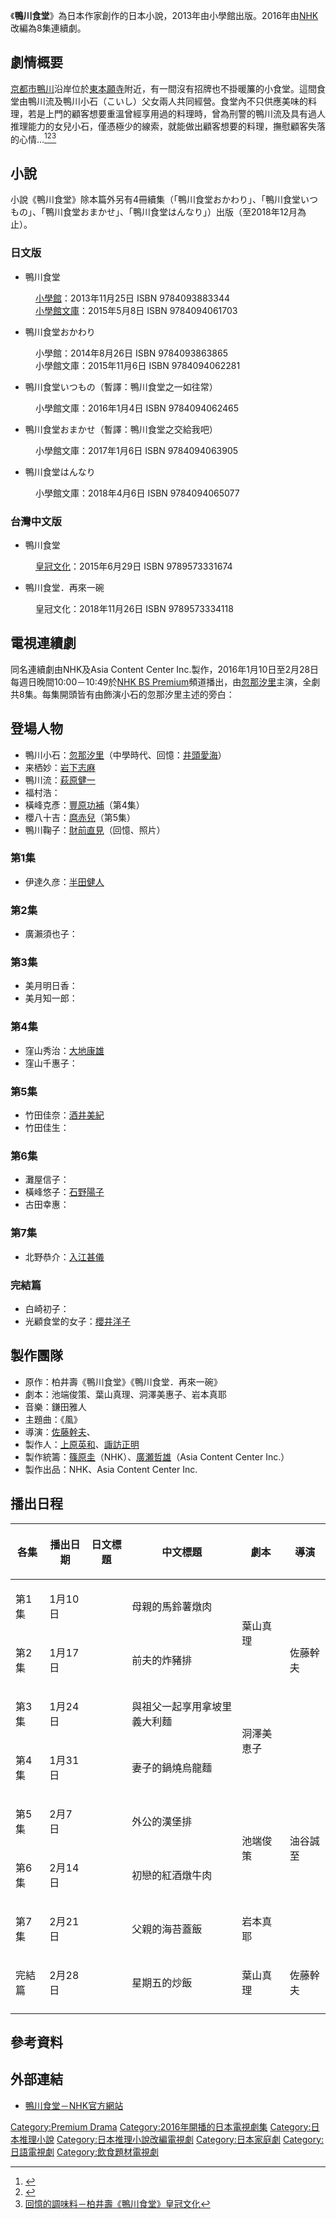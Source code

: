 {{primarysources|time=2016-02-22T22:09:28+00:00}}
{{refimprove|time=2016-02-22T22:09:28+00:00}}
{{Infobox Book 
| name                 = 鴨川食堂
| image                = 
| image_caption        = 
| author               = 柏井壽
| title_orig           = {{lang|ja|鴨川食堂}}
| translator           = {{flagicon|TWN}} 緋華璃
| illustrator          =
| cover_artist         = 
| country              = {{flagicon|JPN}} 日本
| language             = 日文
| series               = 
| subject              = 推理小說、料理
| genre                = 平裝書
| publisher            = {{flagicon|JPN}} 小學館<br />{{flagicon|TWN}} [[皇冠文化|皇冠文化]]
| release_date         = {{flagicon|JPN}} 2013年11月25日、2014年8月26日（續集）<br />{{flagicon|TWN}} 2015年6月29日 （台灣中文版）
| chinese_release_date = 
| media_type           = 紙本
| pages                = {{flagicon|JPN}} 208頁<br />{{flagicon|TWN}} 224頁
| size_weight          =
| format               =
| isbn                 = {{flagicon|JPN}} ISBN 9784093883344 <br />{{flagicon|JPN}} ISBN 9784094061703（續集）<br />{{flagicon|TWN}} ISBN 9789573331674（台灣中文版）
| oclc                 = 
| preceded_by          = 
| followed_by          = 
}}

《'''鴨川食堂'''》為日本作家{{link-ja|柏井壽|柏木圭一郎}}創作的日本小說，2013年由小學館出版。2016年由[[NHK|NHK]]改編為8集連續劇。

== 劇情概要 ==
[[京都市|京都市]][[鴨川|鴨川]]沿岸位於[[東本願寺|東本願寺]]附近，有一間沒有招牌也不掛暖簾的小食堂。這間食堂由鴨川流及鴨川小石（こいし）父女兩人共同經營。食堂內不只供應美味的料理，若是上門的顧客想要重溫曾經享用過的料理時，曾為刑警的鴨川流及具有過人推理能力的女兒小石，僅憑極少的線索，就能做出顧客想要的料理，撫慰顧客失落的心情…<ref>{{Cite web |url=http://www.shogakukan.co.jp/books/09388334 |title=小学館・鴨川食堂 |accessdate=2016-02-23 |archive-date=2016-05-11 |archive-url=https://web.archive.org/web/20160511155557/http://www.shogakukan.co.jp/books/09388334 |dead-url=no }}</ref><ref>{{Cite web |url=http://www.kingstone.com.tw/book/book_page.asp?kmcode=2018611275302 |title=鴨川食堂－金石堂網路書店 |accessdate=2016-02-22 |archive-date=2016-04-24 |archive-url=https://web.archive.org/web/20160424161527/http://www.kingstone.com.tw/book/book_page.asp?kmcode=2018611275302 |dead-url=no }}</ref><ref>[http://u750072.pixnet.net/blog/post/61104721-回憶的調味料－柏井壽《鴨川食堂》皇冠文化 回憶的調味料－柏井壽《鴨川食堂》皇冠文化]</ref>

== 小說 ==
小說《鴨川食堂》除本篇外另有4冊續集（「鴨川食堂おかわり」、「鴨川食堂いつもの」、「鴨川食堂おまかせ」、「鴨川食堂はんなり」）出版（至2018年12月為止）。

=== 日文版 ===
* 鴨川食堂
: [[小學館|小學館]]：2013年11月25日 ISBN 9784093883344
: [[小學館文庫|小學館文庫]]：2015年5月8日 ISBN 9784094061703
* 鴨川食堂おかわり
: 小學館：2014年8月26日 ISBN 9784093863865
: 小學館文庫：2015年11月6日 ISBN 9784094062281
* 鴨川食堂いつもの（暫譯：鴨川食堂之一如往常）
: 小學館文庫：2016年1月4日 ISBN 9784094062465
* 鴨川食堂おまかせ（暫譯：鴨川食堂之交給我吧）
: 小學館文庫：2017年1月6日 ISBN 9784094063905
* 鴨川食堂はんなり
: 小學館文庫：2018年4月6日 ISBN 9784094065077

=== 台灣中文版 ===
* 鴨川食堂
: [[皇冠文化|皇冠文化]]：2015年6月29日 ISBN 9789573331674
* 鴨川食堂．再來一碗
: 皇冠文化：2018年11月26日 ISBN 9789573334118

== 電視連續劇 ==
{{電視節目信息框
| 顏色       = #87CEEB
| 名稱       = 鴨川食堂
| 原名       ={{lang|ja|鴨川食堂}}
| 別名       = 
| 格式       = 
| 圖片       = [[File:Kamo_River_Kyoto.jpg|300px]]
| 圖說       = 本劇拍攝地點：京都府京都市鴨川
| 類型       = [[料理|料理]]、家庭
| 原創       = [[柏井壽|柏井壽]]《鴨川食堂》《鴨川食堂．再來一碗》
| 發展       = 
| 編劇       = 池端俊策、葉山真理、洞澤美惠子、岩本真耶
| 導演       = 佐藤幹夫、油谷誠至
| 演出       = [[忽那汐里|忽那汐里]]<!--此處為「主演」，填入主演者即可。-->
| 配音       = 
| 旁白       = 同主演者
| 國家       = {{日本}}
| 地區       = 
| 語言       = [[日語|日語]]
| 集數       = 8
| 製片人     = 上原英和、諏訪正明
| 監製       = 
| 副製片人   = 
| 共同製片人 = 篠原圭（NHK）、廣瀬哲雄（Asia Content Center Inc.）
| 編審       = 
| 剪輯       = 
| 外景       = 
| 每集長    = 49分鐘
| 頻道      = 
| 電視網    = [[NHK_BS_Premium|NHK BS Premium]]
| 電視台    = 
| 視頻制式  = 
| 音頻制式  = [[立體聲|立體聲]]
| 首播國家   = {{JPN}}
| 首播地區   = 
| 製作公司   = [[NHK|NHK]]、Asia Content Center Inc.
| 影視公司   =
| 主題曲     = {{link-ja|kasarinchu|カサリンチュ}}《風》
| 開始       = 2016年1月10日
| 結束       = 2月28日（每週日晚間10:00－10:49）
| 中國大陸名稱 = 
| 台灣名稱   = 
| 港澳名稱   = 
| 馬新名稱   = 
| 官方網站   =  http://www.nhk.or.jp/pd/kamogawa/
| imdb_id   = 
| tv_com_id = 
}}
同名連續劇由NHK及Asia Content Center Inc.製作，2016年1月10日至2月28日每週日晚間10:00－10:49於[[NHK_BS_Premium|NHK BS Premium]]頻道播出，由[[忽那汐里|忽那汐里]]主演，全劇共8集。每集開頭皆有由飾演小石的忽那汐里主述的旁白：
{{Quotation|
京都・東本願寺そばにある鴨川食堂には、暖簾も、看板もありません。

「思い出の食、捜します」という一行広告だけを頼りに、ようけだどりつかはります。

はて、今日の迷い人は、どなたさんですやろなぁ…

<br>

<small>在京都東本願寺附近，有一間名為「鴨川食堂」的小飯館，沒有任何布簾及招牌。

只靠著料理雜誌上一行「尋找記憶中的食物」的小廣告，承蒙厚愛營業至今。

今天想來尋找味道的客人是哪位呢…</small>}}

== 登場人物 ==
* 鴨川小石：[[忽那汐里|忽那汐里]]（中學時代、回憶：[[井頭愛海|井頭愛海]]）
* 来栖妙：[[岩下志麻|岩下志麻]]
* 鴨川流：[[萩原健一|萩原健一]]
* 福村浩：{{link-ja|吉澤悠|吉沢悠}}
* 橫峰克彥：[[豐原功補|豐原功補]]（第4集）
* 櫻八十吉：[[麿赤兒|麿赤兒]]（第5集）
* 鴨川鞠子：[[財前直見|財前直見]]（回憶、照片）

=== 第1集 ===
* 伊達久彦：[[半田健人|半田健人]]

=== 第2集 === 
* 廣瀨須也子：{{link-ja|井上晴美|井上晴美}}

=== 第3集 === 
* 美月明日香：{{link-ja|鉢嶺杏奈|鉢嶺杏奈}}
* 美月知一郎：{{link-ja|織本順吉|織本順吉}}

=== 第4集 ===
* 窪山秀治：[[大地康雄|大地康雄]]
* 窪山千惠子：{{link-ja|木村理惠|木村理恵}}

=== 第5集 ===
* 竹田佳奈：[[酒井美紀|酒井美紀]]
* 竹田佳生：{{link-ja|三田村周三|三田村周三}}

=== 第6集 ===
* 灘屋信子：{{link-ja|左時枝|左時枝}}
* 橫峰悠子：[[石野陽子|石野陽子]]
* 古田幸惠：{{link-ja|岩本多代|岩本多代}}

=== 第7集 ===
* 北野恭介：[[入江甚儀|入江甚儀]]

=== 完結篇 ===
* 白崎初子：{{link-ja|松原堇|すみれ (モデル)}}
* 光顧食堂的女子：[[櫻井洋子|櫻井洋子]]

== 製作團隊 ==
* 原作：柏井壽《鴨川食堂》《鴨川食堂．再來一碗》
* 劇本：池端俊策、葉山真理、洞澤美惠子、岩本真耶
* 音樂：鎌田雅人
* 主題曲：{{link-ja|kasarinchu|カサリンチュ}}《風》
* 導演：[[佐藤幹夫|佐藤幹夫]]、{{link-ja|油谷誠至|油谷誠至}}
* 製作人：[[上原英和|上原英和]]、[[諏訪正明|諏訪正明]]
* 製作統籌：[[篠原圭|篠原圭]]（NHK）、[[廣瀬哲雄|廣瀬哲雄]]（Asia Content Center Inc.）
* 製作出品：NHK、Asia Content Center Inc.

== 播出日程 ==
{| class="wikitable" style="text-align:center"
!各集!!播出日期!!日文標題!!中文標題!!劇本!!導演
|-
|第1集||1月10日||{{lang|ja|母の肉じゃが}}||母親的馬鈴薯燉肉||rowspan="2"|葉山真理||rowspan="3"|佐藤幹夫
|-
|第2集||1月17日||{{lang|ja|別れた夫のトンカツ}}||前夫的炸豬排
|-
|第3集||1月24日||{{lang|ja|祖父と食べたナポリタン}}||與祖父一起享用拿坡里義大利麵||rowspan="2"|洞澤美恵子
|-
|第4集||1月31日||{{lang|ja|妻の鍋焼きうどん}}||妻子的鍋燒烏龍麵||rowspan="4"|油谷誠至
|-
|第5集||2月7日||{{lang|ja|おじいちゃんのハンバーグ}}||外公的漢堡排||rowspan="2"|池端俊策
|-
|第6集||2月14日||{{lang|ja|初恋のビーフシチュー}}||初戀的紅酒燉牛肉
|-
|第7集||2月21日||{{lang|ja|父親の海苔弁}}||父親的海苔蓋飯||岩本真耶
|-
|完結篇||2月28日||{{lang|ja|金曜日のチャーハン}}||星期五的炒飯||葉山真理||佐藤幹夫
|-
|}

== 參考資料 ==
<references />

== 外部連結 ==
* [http://www.nhk.or.jp/pd/kamogawa/ 鴨川食堂－NHK官方網站] {{Wayback|url=http://www.nhk.or.jp/pd/kamogawa/ |date=20200810000213 }}

{{DEFAULTSORT:kamogawa shokudon}}
[[Category:Premium_Drama|Category:Premium Drama]]
[[Category:2016年開播的日本電視劇集|Category:2016年開播的日本電視劇集]]
[[Category:日本推理小說|Category:日本推理小說]]
[[Category:日本推理小說改編電視劇|Category:日本推理小說改編電視劇]]
[[Category:日本家庭劇|Category:日本家庭劇]]
[[Category:日語電視劇|Category:日語電視劇]]
[[Category:飲食題材電視劇|Category:飲食題材電視劇]]